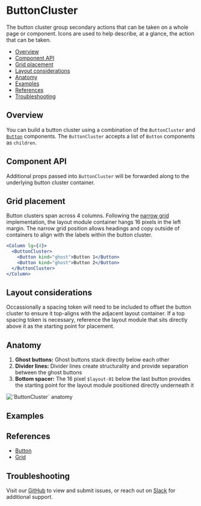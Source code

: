 


# ButtonCluster

The button cluster group secondary actions that can be taken on a whole page or component. Icons are used to help describe, at a glance, the action that can be taken.

- [Overview](#overview)
- [Component API](#component-api)
- [Grid placement](#grid-placement)
- [Layout considerations](#layout-considerations)
- [Anatomy](#anatomy)
- [Examples](#examples)
- [References](#references)
- [Troubleshooting](#troubleshooting)

## Overview

You can build a button cluster using a combination of the `ButtonCluster` and [`Button`](#references) components. The `ButtonCluster` accepts a list of `Button` components as `children`.

<Canvas>
  <Story
    id="patterns-unstable-layout-modules-buttoncluster--default"
    parameters={parameters}
  />
</Canvas>

## Component API

<ArgsTable />

Additional props passed into `ButtonCluster` will be forwarded along to the underlying button cluster container.

## Grid placement

Button clusters span across 4 columns. Following the [narrow grid](#references) implementation, the layout module container hangs 16 pixels in the left margin. The narrow grid position allows headings and copy outside of containers to align with the labels within the button cluster.

```jsx
<Column lg={4}>
  <ButtonCluster>
    <Button kind="ghost">Button 1</Button>
    <Button kind="ghost">Button 2</Button>
  </ButtonCluster>
</Column>
```

## Layout considerations

Occassionally a spacing token will need to be included to offset the button cluster to ensure it top-aligns with the adjacent layout container. If a top spacing token is necessary, reference the layout module that sits directly above it as the starting point for placement.

## Anatomy

1. **Ghost buttons:** Ghost buttons stack directly below each other
2. **Divider lines:** Divider lines create structurality and provide separation between the ghost buttons
3. **Bottom spacer:** The 16 pixel `$layout-01` below the last button provides the starting point for the layout module positioned directly underneath it

<img alt="`ButtonCluster` anatomy" src={anatomy} />

## Examples

## References

- [Button](https://react.carbondesignsystem.com/?path=/docs/button)
- [Grid](https://react.carbondesignsystem.com/?path=/docs/grid)

## Troubleshooting

Visit our [GitHub](https://github.com/carbon-design-system/ibm-security) to view and submit issues, or reach out on [Slack](https://app.slack.com/client/T1V6D3RT7/CRV39QKP0) for additional support.
